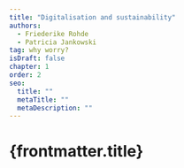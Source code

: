 ```yaml
---
title: "Digitalisation and sustainability"
authors:
  - Friederike Rohde
  - Patricia Jankowski
tag: why worry?
isDraft: false
chapter: 1
order: 2
seo:
  title: ""
  metaTitle: ""
  metaDescription: ""
---
```



# {frontmatter.title}

<Figure
  src="/src/images/info-graphics/BB22_1.1.jpg"
  caption="Lone Thomasky, Idea- Friederike Rohde & Patricia Jankowski"
/>
